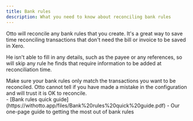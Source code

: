```yaml
---
title: Bank rules
description: What you need to know about reconciling bank rules
---
```



Otto will reconcile any bank rules that you create. It's a great way to save time reconciling transactions that don't need the bill or invoice to be saved in Xero.

He isn't able to fill in any details, such as the payee or any references, so will skip any rule he finds that require information to be added at reconciliation time.

<Aside type="caution">
    Make sure your bank rules only match the transactions you want to be reconciled. Otto cannot tell if you have made a mistake in the configuration and will trust it is OK to reconcile.
</Aside>

<Aside type="tip" title="Related pages">
    - [Bank rules quick guide](https://withotto.app/files/Bank%20rules%20quick%20guide.pdf) - Our one-page guide to getting the most out of bank rules
</Aside>
